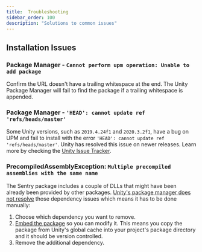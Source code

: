 ```yaml
---
title:  Troubleshooting
sidebar_order: 100
description: "Solutions to common issues"
---
```


## Installation Issues

### Package Manager - `Cannot perform upm operation: Unable to add package`

Confirm the URL doesn't have a trailing whitespace at the end. The Unity Package Manager will fail to find the package if a trailing whitespace is appended.

### Package Manager - `'HEAD': cannot update ref 'refs/heads/master'`

Some Unity versions, such as `2019.4.24f1` and `2020.3.2f1`, have a bug on UPM and fail to install with the error `'HEAD': cannot update ref 'refs/heads/master'`.
Unity has resolved this issue on newer releases. Learn more by checking the [Unity Issue Tracker](https://issuetracker.unity3d.com/issues/package-resolution-error-when-using-a-git-dependency-referencing-an-annotated-tag-in-its-git-url).

### PrecompiledAssemblyException: `Multiple precompiled assemblies with the same name`

The Sentry package includes a couple of DLLs that might have been already been provided by other packages. [Unity's package manager does not resolve](https://forum.unity.com/threads/dll-conflicts-in-two-upm-package.1084307/#post-7038340) those dependency issues which means it has to be done manually:

1. Choose which dependency you want to remove.
2. [Embed the package](https://docs.unity3d.com/Manual/upm-embed.html#embed-create) so you can modify it. This means you copy the package from Unity's global cache into your project's package directory and it should be version controlled.
3. Remove the additional dependency.
